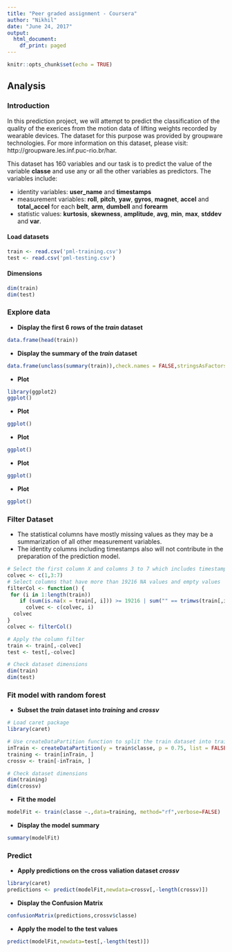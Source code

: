```yaml
---
title: "Peer graded assignment - Coursera"
author: "Nikhil"
date: "June 24, 2017"
output: 
  html_document:
    df_print: paged
---
```


```r
knitr::opts_chunk$set(echo = TRUE)
```

## Analysis {.tabset}


### Introduction
In this prediction project, we will attempt to predict the  classification of the quality of the exerices from the motion data of lifting weights recorded by wearable devices. The dataset for this purpose was provided by groupware technologies. For more information on this dataset, please visit: http://groupware.les.inf.puc-rio.br/har. 

This dataset has 160 variables and our task is to predict the value of the variable **classe** and use any or all the other variables as predictors. The variables include: 

 - identity variables: **user_name** and **timestamps**
 - measurement variables: **roll**, **pitch**, **yaw**, **gyros**, **magnet**, **accel** and **total_accel** for each **belt**, **arm**, **dumbell** and **forearm**  
 - statistic values: **kurtosis**, **skewness**, **amplitude**, **avg**, **min**, **max**, **stddev** and **var**.

#### Load datasets 
```r
train <- read.csv('pml-training.csv')
test <- read.csv('pml-testing.csv')
```

#### Dimensions
```r
dim(train)
dim(test)
```

### Explore data 
 - **Display the first 6 rows of the *train* dataset**
```r
data.frame(head(train))
```
 - **Display the summary of the *train* dataset**
```r
data.frame(unclass(summary(train)),check.names = FALSE,stringsAsFactors = FALSE)
```
 - **Plot **
```r
library(ggplot2)
ggplot()
```
 - **Plot **
```r
ggplot()
```
 - **Plot **
```r
ggplot()
```
 - **Plot **
```r
ggplot()
```
 - **Plot **
```r
ggplot()
```


### Filter Dataset
 - The statistical columns have mostly missing values as they may be a summarization of all other measurement variables. 
 - The identity columns including timestamps also will not contribute in the preparation of the prediction model.

```r
# Select the first column X and columns 3 to 7 which includes timestamps and other unnecessary information
colvec <- c(1,3:7) 
# Select columns that have more than 19216 NA values and empty values
filterCol <- function() {
 for (i in 1:length(train))
    if (sum(is.na(x = train[, i])) >= 19216 | sum("" == trimws(train[,i])) >= 19216)
      colvec <- c(colvec, i)
  colvec
}
colvec <- filterCol() 

# Apply the column filter
train <- train[,-colvec]
test <- test[,-colvec]

# Check dataset dimensions
dim(train)
dim(test)
```


### Fit model with random forest
 - **Subset the *train* dataset into *training* and *crossv* **
```r
# Load caret package
library(caret)

# Use createDataPartition function to split the train dataset into training and crossv
inTrain <- createDataPartition(y = train$classe, p = 0.75, list = FALSE)
training <- train[inTrain, ]
crossv <- train[-inTrain, ]

# Check dataset dimensions
dim(training)
dim(crossv)
```
 - **Fit the model**
```r

modelFit <- train(classe ~.,data=training, method="rf",verbose=FALSE)

```
 - **Display the model summary**
```r
summary(modelFit)
```

### Predict
 -  **Apply predictions on the cross valiation dataset *crossv* **
```r
library(caret)
predictions <- predict(modelFit,newdata=crossv[,-length(crossv)])
```
 - **Display the Confusion Matrix**
```r
confusionMatrix(predictions,crossv$classe)
```
 - **Apply the model to the test values**
```r
predict(modelFit,newdata=test[,-length(test)])
```